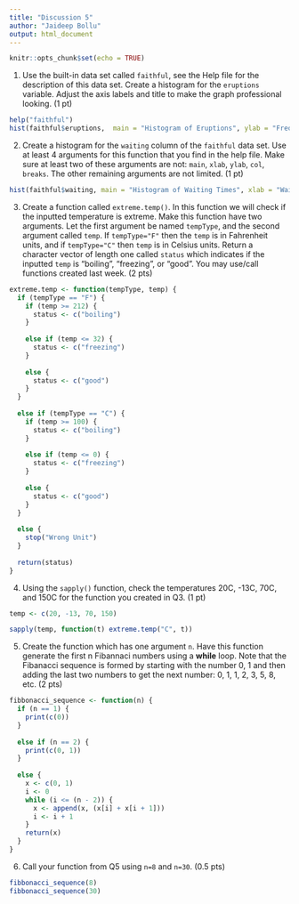 ```yaml
---
title: "Discussion 5"
author: "Jaideep Bollu"
output: html_document
---
```


```r
knitr::opts_chunk$set(echo = TRUE)
```

1) Use the built-in data set called `faithful`, see the Help file for the description of this data set.  Create a histogram for the `eruptions` variable. Adjust the axis labels and title to make the graph professional looking. (1 pt)

```r
help("faithful")
hist(faithful$eruptions,  main = "Histogram of Eruptions", ylab = "Frequency", xlab = "Eruption Time in Minutes")
```

2) Create a histogram for the `waiting` column of the `faithful` data set. Use at least 4 arguments for this function that you find in the help file.  Make sure at least two of these arguments are not:  `main`, `xlab`, `ylab`, `col`, `breaks`. The other remaining arguments are not limited. (1 pt)

```r
hist(faithful$waiting, main = "Histogram of Waiting Times", xlab = "Waiting Time in Minutes", ylab = "Density", freq = FALSE, right = TRUE)
```

3) Create a function called `extreme.temp()`. In this function we will check if the inputted temperature is extreme.  Make this function have two arguments. Let the first argument be named `tempType`, and the second argument called `temp`. If `tempType="F"` then the `temp` is in Fahrenheit units, and if `tempType="C"` then `temp` is in Celsius units.  Return a character vector of length one called `status` which indicates if the inputted `temp` is "boiling", "freezing", or "good". You may use/call functions created last week. (2 pts)

```r
extreme.temp <- function(tempType, temp) {
  if (tempType == "F") {
    if (temp >= 212) {
      status <- c("boiling")
    }
    
    else if (temp <= 32) {
      status <- c("freezing")
    }
    
    else {
      status <- c("good")
    }
  }
  
  else if (tempType == "C") {
    if (temp >= 100) {
      status <- c("boiling")
    }
    
    else if (temp <= 0) {
      status <- c("freezing")
    }
    
    else {
      status <- c("good")
    }
  }
  
  else {
    stop("Wrong Unit")
  }
  
  return(status)
}

```

4) Using the `sapply()` function, check the temperatures 20C, -13C, 70C, and 150C for the function you created in Q3. (1 pt)

```r
temp <- c(20, -13, 70, 150)

sapply(temp, function(t) extreme.temp("C", t))
```

5) Create the function which has one argument `n`.  Have this function generate the first n Fibannaci numbers using a **while** loop.  Note that the Fibanacci sequence is formed by starting with the number 0, 1 and then adding the last two numbers to get the next number: 0, 1, 1, 2, 3, 5, 8, etc.  (2 pts)

```r
fibbonacci_sequence <- function(n) {
  if (n == 1) {
    print(c(0))
  }
  
  else if (n == 2) {
    print(c(0, 1))
  }
  
  else {
    x <- c(0, 1)
    i <- 0
    while (i <= (n - 2)) {
      x <- append(x, (x[i] + x[i + 1]))
      i <- i + 1
    }
    return(x)
  }
}
```

6) Call your function from Q5 using `n=8` and `n=30`. (0.5 pts)

```r
fibbonacci_sequence(8)
fibbonacci_sequence(30)
```
